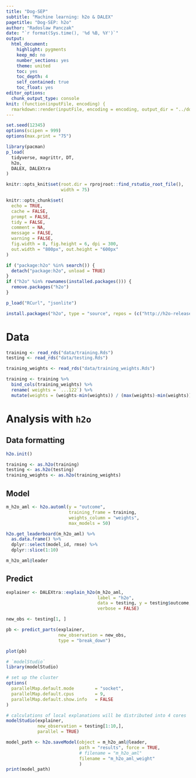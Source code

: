 ```yaml
---
title: "Dog-SEP"
subtitle: "Machine learning: h2o & DALEX"
pagetitle: "Dog-SEP: h2o"
author: "Radoslaw Panczak"
date: "`r format(Sys.time(), '%d %B, %Y')`"
output: 
  html_document: 
    highlight: pygments
    keep_md: no
    number_sections: yes
    theme: united
    toc: yes
    toc_depth: 4
    self_contained: true
    toc_float: yes
editor_options: 
  chunk_output_type: console
knit: (function(inputFile, encoding) {
  rmarkdown::render(inputFile, encoding = encoding, output_dir = "../docs") })
---
```


<!-- ------------------------------------------------------------ --> 

```r
set.seed(12345)
options(scipen = 999)
options(max.print = "75")

library(pacman)
p_load(
  tidyverse, magrittr, DT,
  h2o, 
  DALEX, DALEXtra
)
```

```r
knitr::opts_knit$set(root.dir = rprojroot::find_rstudio_root_file(),
                     width = 75)

knitr::opts_chunk$set(
  echo = TRUE,
  cache = FALSE,
  prompt = FALSE,
  tidy = FALSE,
  comment = NA,
  message = FALSE,
  warning = FALSE,
  fig.width = 8, fig.height = 6, dpi = 300,
  out.width = "800px", out.height = "600px"
)
```

```r
if ("package:h2o" %in% search()) {
  detach("package:h2o", unload = TRUE)
}
if ("h2o" %in% rownames(installed.packages())) {
  remove.packages("h2o")
}

p_load("RCurl", "jsonlite")

install.packages("h2o", type = "source", repos = (c("http://h2o-release.s3.amazonaws.com/h2o/latest_stable_R")))
```

<!-- ------------------------------------------------------------ --> 

# Data 

```r
training <- read_rds("data/training.Rds")
testing <- read_rds("data/testing.Rds")

training_weights <- read_rds("data/training_weights.Rds")

training <- training %>% 
  bind_cols(training_weights) %>% 
  rename( weights = `...122`) %>% 
  mutate(weights = (weights-min(weights)) / (max(weights)-min(weights)))
```

# Analysis with `h2o`

## Data formatting 

```r
h2o.init()

training <- as.h2o(training)
testing <- as.h2o(testing)
training_weights <- as.h2o(training_weights)
```

## Model  

```r
m_h2o_aml <- h2o.automl(y = "outcome", 
                        training_frame = training, 
                        weights_column = "weights", 
                        max_models = 50)
```

```r
h2o.get_leaderboard(m_h2o_aml) %>% 
  as.data.frame() %>%
  dplyr::select(model_id, rmse) %>%
  dplyr::slice(1:10)

m_h2o_aml@leader
```

## Predict 

```r
explainer <- DALEXtra::explain_h2o(m_h2o_aml, 
                                   label = "h2o", 
                                   data = testing, y = testing$outcome, 
                                   verbose = FALSE)
```

```r
new_obs <- testing[1, ]

pb <- predict_parts(explainer, 
                    new_observation = new_obs, 
                    type = "break_down")

plot(pb)
```

```r
# `modelStudio` 
library(modelStudio)

# set up the cluster
options(
  parallelMap.default.mode        = "socket",
  parallelMap.default.cpus        = 9,
  parallelMap.default.show.info   = FALSE
)

# calculations of local explanations will be distributed into 4 cores
modelStudio(explainer,
            new_observation = testing[1:10,],
            parallel = TRUE)
```

```r
model_path <- h2o.saveModel(object = m_h2o_aml@leader, 
                            path = "results", force = TRUE,
                            # filename = "m_h2o_aml"
                            filename = "m_h2o_aml_weight"
                            )
print(model_path)
```
